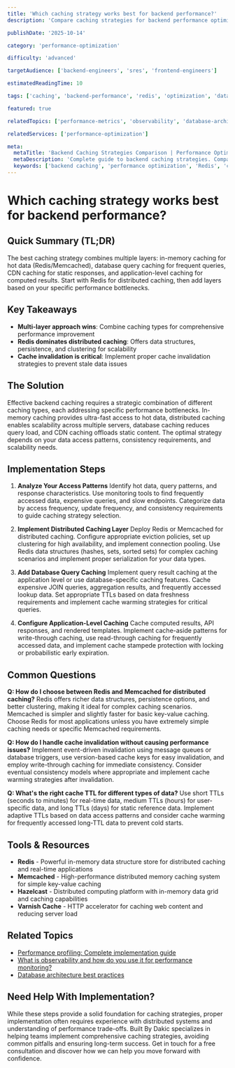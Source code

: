 ```yaml
---
title: 'Which caching strategy works best for backend performance?'
description: 'Compare caching strategies for backend performance optimization. Learn about in-memory, distributed, database, and CDN caching with implementation guidance.'

publishDate: '2025-10-14'

category: 'performance-optimization'

difficulty: 'advanced'

targetAudience: ['backend-engineers', 'sres', 'frontend-engineers']

estimatedReadingTime: 10

tags: ['caching', 'backend-performance', 'redis', 'optimization', 'database']

featured: true

relatedTopics: ['performance-metrics', 'observability', 'database-architecture']

relatedServices: ['performance-optimization']

meta:
  metaTitle: 'Backend Caching Strategies Comparison | Performance Optimization Guide'
  metaDescription: 'Complete guide to backend caching strategies. Compare in-memory, distributed, database, and CDN caching for optimal backend performance.'
  keywords: ['backend caching', 'performance optimization', 'Redis', 'caching strategies', 'database performance']
---
```


# Which caching strategy works best for backend performance?

## Quick Summary (TL;DR)

The best caching strategy combines multiple layers: in-memory caching for hot data (Redis/Memcached), database query caching for frequent queries, CDN caching for static responses, and application-level caching for computed results. Start with Redis for distributed caching, then add layers based on your specific performance bottlenecks.

## Key Takeaways

- **Multi-layer approach wins**: Combine caching types for comprehensive performance improvement
- **Redis dominates distributed caching**: Offers data structures, persistence, and clustering for scalability
- **Cache invalidation is critical**: Implement proper cache invalidation strategies to prevent stale data issues

## The Solution

Effective backend caching requires a strategic combination of different caching types, each addressing specific performance bottlenecks. In-memory caching provides ultra-fast access to hot data, distributed caching enables scalability across multiple servers, database caching reduces query load, and CDN caching offloads static content. The optimal strategy depends on your data access patterns, consistency requirements, and scalability needs.

## Implementation Steps

1. **Analyze Your Access Patterns**
   Identify hot data, query patterns, and response characteristics. Use monitoring tools to find frequently accessed data, expensive queries, and slow endpoints. Categorize data by access frequency, update frequency, and consistency requirements to guide caching strategy selection.

2. **Implement Distributed Caching Layer**
   Deploy Redis or Memcached for distributed caching. Configure appropriate eviction policies, set up clustering for high availability, and implement connection pooling. Use Redis data structures (hashes, sets, sorted sets) for complex caching scenarios and implement proper serialization for your data types.

3. **Add Database Query Caching**
   Implement query result caching at the application level or use database-specific caching features. Cache expensive JOIN queries, aggregation results, and frequently accessed lookup data. Set appropriate TTLs based on data freshness requirements and implement cache warming strategies for critical queries.

4. **Configure Application-Level Caching**
   Cache computed results, API responses, and rendered templates. Implement cache-aside patterns for write-through caching, use read-through caching for frequently accessed data, and implement cache stampede protection with locking or probabilistic early expiration.

## Common Questions

**Q: How do I choose between Redis and Memcached for distributed caching?**
Redis offers richer data structures, persistence options, and better clustering, making it ideal for complex caching scenarios. Memcached is simpler and slightly faster for basic key-value caching. Choose Redis for most applications unless you have extremely simple caching needs or specific Memcached requirements.

**Q: How do I handle cache invalidation without causing performance issues?**
Implement event-driven invalidation using message queues or database triggers, use version-based cache keys for easy invalidation, and employ write-through caching for immediate consistency. Consider eventual consistency models where appropriate and implement cache warming strategies after invalidation.

**Q: What's the right cache TTL for different types of data?**
Use short TTLs (seconds to minutes) for real-time data, medium TTLs (hours) for user-specific data, and long TTLs (days) for static reference data. Implement adaptive TTLs based on data access patterns and consider cache warming for frequently accessed long-TTL data to prevent cold starts.

## Tools & Resources

- **Redis** - Powerful in-memory data structure store for distributed caching and real-time applications
- **Memcached** - High-performance distributed memory caching system for simple key-value caching
- **Hazelcast** - Distributed computing platform with in-memory data grid and caching capabilities
- **Varnish Cache** - HTTP accelerator for caching web content and reducing server load

## Related Topics

- [Performance profiling: Complete implementation guide]({{/topics/performance-profiling-complete-implementation-guide}})
- [What is observability and how do you use it for performance monitoring?]({{/topics/what-is-observability-and-how-do-you-use-it-for-performance-monitoring}})
- [Database architecture best practices]({{/topics/database-architecture-best-practices}})

## Need Help With Implementation?

While these steps provide a solid foundation for caching strategies, proper implementation often requires experience with distributed systems and understanding of performance trade-offs. Built By Dakic specializes in helping teams implement comprehensive caching strategies, avoiding common pitfalls and ensuring long-term success. Get in touch for a free consultation and discover how we can help you move forward with confidence.
